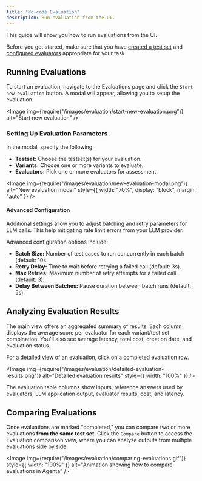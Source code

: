 ```yaml
---
title: "No-code Evaluation"
description: Run evaluation from the UI.
---
```



This guide will show you how to run evaluations from the UI.

Before you get started, make sure that you have [created a test set](/evaluation/create-test-sets) and [configured evaluators](/evaluation/configure-evaluators) appropriate for your task.

## Running Evaluations

To start an evaluation, navigate to the Evaluations page and click the `Start new evaluation` button. A modal will appear, allowing you to setup the evaluation.

<Image
  img={require("/images/evaluation/start-new-evaluation.png")}
  alt="Start new evaluation"
/>

### Setting Up Evaluation Parameters

In the modal, specify the following:

- <b>Testset:</b> Choose the testset(s) for your evaluation.
- <b>Variants:</b> Choose one or more variants to evaluate.
- <b>Evaluators:</b> Pick one or more evaluators for assessment.

<Image
  img={require("/images/evaluation/new-evaluation-modal.png")}
  alt="New evaluation modal"
  style={{ width: "70%", display: "block", margin: "auto" }}
/>

#### Advanced Configuration

Additional settings allow you to adjust batching and retry parameters for LLM calls. This help mitigating rate limit errors from your LLM provider.

Advanced configuration options include:

- **Batch Size:** Number of test cases to run concurrently in each batch (default: 10).
- **Retry Delay:** Time to wait before retrying a failed call (default: 3s).
- **Max Retries:** Maximum number of retry attempts for a failed call (default: 3).
- **Delay Between Batches:** Pause duration between batch runs (default: 5s).

## Analyzing Evaluation Results

The main view offers an aggregated summary of results. Each column displays the average score per evaluator for each variant/test set combination. You'll also see average latency, total cost, creation date, and evaluation status.

For a detailed view of an evaluation, click on a completed evaluation row.

<Image
  img={require("/images/evaluation/detailed-evaluation-results.png")}
  alt="Detailed evaluation results"
  style={{ width: "100%" }}
/>

The evaluation table columns show inputs, reference answers used by evaluators, LLM application output, evaluator results, cost, and latency.

## Comparing Evaluations

Once evaluations are marked "completed," you can compare two or more evaluations <b>from the same test set</b>. Click the `Compare` button to access the Evaluation comparison view, where you can analyze outputs from multiple evaluations side by side.

<Image
  img={require("/images/evaluation/comparing-evaluations.gif")}
  style={{ width: "100%" }}
  alt="Animation showing how to compare evaluations in Agenta"
/>
